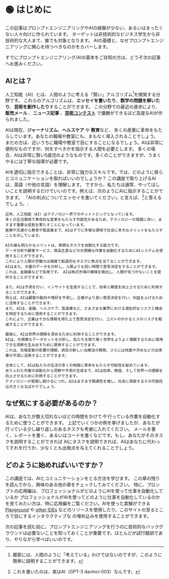 
# 🟢 はじめに

この記事はプロンプトエンジニアリングやAIの経験が少ない、あるいはまったくない人々向けに作られています。
ターゲットは非技術的なビジネス学生から非技術的な大人まで、誰でも対象となります。
AIの基礎と、なぜプロンプトエンジニアリングに関心を持つべきなのかをカバーします。

すでにプロンプトエンジニアリング/AIの基本をご存知の方は、どうぞ次の記事へお進みください。

## AIとは？

人工知能（AI）とは、人間のように考える「賢い」アルゴリズム[^1]を開発する分野です。
これらのアルゴリズムは、**エッセイを書いたり**、**数学の問題を解いたり**、**芸術を創作したり**することができます。
この分野での最近の進歩により、
**販売メール** 、**ニュース記事** 、**[芸術コンテスト](https://impakter.com/art-made-by-ai-wins-fine-arts-competition/)** で優勝ができるほど高度なAIが作られました。

AIは現在、**ジャーナリズム**、**ヘルスケア** や **教育**など、
多くの産業に革命をもたらしています。あなたの職場や教室にも、まもなく導入されることでしょう。
まだの方は、近いうちに職場や教室で目にすることになるでしょう。AIは非常に便利なものですが、何をすべきかを指示する人間を必要とします。
多くの場合、AIは非常に賢い5歳児のようなものです。多くのことができますが、うまくやるには丁寧な指導が必要です。

AIを適切に指示できることは、非常に強力なスキルです。では、どのように彼らとコミュニケーションを取ればいいのでしょうか？
この講座で取り上げるAIは、英語（や他の言語）を理解します。
ですから、私たちは通常、やってほしいことを説明するだけでいいのです。例えば、次のようにAIに指示することができます。
「AIの利点についてエッセイを書いてください」と言えば、[^2]と答えるでしょう。:

```
近年、人工知能（AI）はテクノロジー界でのホットトピックとなっています。
多くの生活領域で革命的な変革をもたらす可能性があるため、テクノロジーの発展に伴い、ますます重要な役割を果たすことになっています。
医療や交通から教育や製造業まで、AIはすでに多様な領域で社会に多大なメリットをもたらすことを示しています。

AIの最も明らかなメリットは、単調なタスクを自動化する能力です。
データ分析や顧客サービス、商品生産などの大規模な作業を自動化するためにAIシステムを使用することができます。
これにより人間の労働力は複雑で創造的なタスクに焦点を当てることができます。
AIはまた、大量のデータを分析し、人間よりも短い時間で意思決定をすることができます。
これは、金融業などで有用です。 AIは株式市場の模様を検出し、人間が気づかないことを提供することができます。

また、AIは予測を行い、インサイトを生成することで、効率と精度を向上させるために利用することができます。
例えば、AIは顧客の動向や嗜好を予測し、企業がより良い意思決定を行い、利益を上げるために活用することができます。
また、AIは、金融、ヘルスケア、製造業など、さまざまな業界における潜在的なリスクと機会を特定するために使用することができます。
これにより、企業は十分な情報を得た上で意思決定を行い、コストのかかるミスのリスクを軽減することができます。

最後に、AIは世界の理解を深めるために利用することができます。
AIは、大規模なデータセットを分析し、私たちを取り巻く世界をよりよく理解するために使用できる洞察を生み出すために使用することができます。
これは、気候変動の影響の理解、病気の新しい治療法の開発、さらには地震や洪水などの出来事の予測に活用することができます。

全体として、AIは私たちの生活の多くの側面に革命をもたらす可能性を秘めています。
ありふれた作業の自動化から洞察や予測の生成まで、AIは効率、精度、そして世界への理解を向上させるために利用することができます。
テクノロジーが発展し続けるにつれ、AIはますます関連性を増し、社会に貢献するその可能性は大きくなるばかりでしょう。
```

## なぜ気にする必要があるのか？

AIは、あなたが数え切れないほどの時間をかけて*今* 行っている作業を自動化するために使うことができます。
上記でいくつかの例を挙げましたが、あなたが行っている少し繰り返しのあるタスクも考慮に入れてください。
メールを書く、レポートを書く、あるいはコードを書くなどです。もし、あなたがそのタスクを説明することができれば
AIにタスクを説明できれば、AIはあなたに代わってそれを行うか、少なくとも出発点を与えてくれることでしょう。

## どのように始めればいいですか？

この講座では、AIとコミュニケーションをとる方法を学びます。
この章の残りを読んでから、興味のある他の章をチェックしてみてください。
特に、プロンプトの応用編は、プロフェッショナルがどのようにAIを使って仕事を自動化しているか
プロフェッショナルがAIを使ってどのように仕事を自動化しているのかを見てみたい方は、特に応用編をご覧ください。AIを使った実験ができる
[Playground](https://beta.openai.com/playground) や [other IDEs](https://learnprompting.org/docs/tooling/IDEs/intro) などのリソースを使用したり、このサイトの至るところで目にするインタラクティブな の埋め込みを使用することができます。

次の記事を読む前に、プロンプトエンジニアリングを行うのに技術的なバックグラウンドは必要ないことを知っておくことが重要です。ほとんどが試行錯誤であり、やりながら学べばいいのです。

[^1]: 厳密には、人間のように「考えている」わけではないのですが、このように簡単に説明することができます。
[^2]: これを書いたのは、実はAI（GPT-3 davinci-003）なんです。
